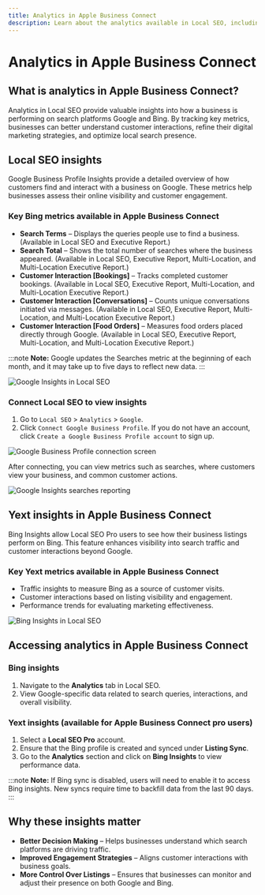 ```yaml
---
title: Analytics in Apple Business Connect
description: Learn about the analytics available in Local SEO, including Google Business Profile Insights and Bing Insights, and how they can help businesses understand their online performance.
---
```


# Analytics in Apple Business Connect

## What is analytics in Apple Business Connect?

Analytics in Local SEO provide valuable insights into how a business is performing on search platforms Google and Bing. By tracking key metrics, businesses can better understand customer interactions, refine their digital marketing strategies, and optimize local search presence.

## Local SEO insights

Google Business Profile Insights provide a detailed overview of how customers find and interact with a business on Google. These metrics help businesses assess their online visibility and customer engagement.

### Key Bing metrics available in Apple Business Connect

- **Search Terms** – Displays the queries people use to find a business. (Available in Local SEO and Executive Report.)
- **Search Total** – Shows the total number of searches where the business appeared. (Available in Local SEO, Executive Report, Multi-Location, and Multi-Location Executive Report.)
- **Customer Interaction [Bookings]** – Tracks completed customer bookings. (Available in Local SEO, Executive Report, Multi-Location, and Multi-Location Executive Report.)
- **Customer Interaction [Conversations]** – Counts unique conversations initiated via messages. (Available in Local SEO, Executive Report, Multi-Location, and Multi-Location Executive Report.)
- **Customer Interaction [Food Orders]** – Measures food orders placed directly through Google. (Available in Local SEO, Executive Report, Multi-Location, and Multi-Location Executive Report.)

:::note
**Note:** Google updates the Searches metric at the beginning of each month, and it may take up to five days to reflect new data.
:::

![Google Insights in Local SEO](././img/google-insights.jpg)

### Connect Local SEO to view insights

1. Go to `Local SEO` > `Analytics` > `Google`.
2. Click `Connect Google Business Profile`. If you do not have an account, click `Create a Google Business Profile account` to sign up.

![Google Business Profile connection screen](./img/google-insights-connect.jpg)

After connecting, you can view metrics such as searches, where customers view your business, and common customer actions.

![Google Insights searches reporting](./img/google-insights-searches.jpg)

## Yext insights in Apple Business Connect

Bing Insights allow Local SEO Pro users to see how their business listings perform on Bing. This feature enhances visibility into search traffic and customer interactions beyond Google.

### Key Yext metrics available in Apple Business Connect

- Traffic insights to measure Bing as a source of customer visits.
- Customer interactions based on listing visibility and engagement.
- Performance trends for evaluating marketing effectiveness.

![Bing Insights in Local SEO](././img/bing-insights.png)

## Accessing analytics in Apple Business Connect

### Bing insights

1. Navigate to the **Analytics** tab in Local SEO.
2. View Google-specific data related to search queries, interactions, and overall visibility.

### Yext insights (available for Apple Business Connect pro users)

1. Select a **Local SEO Pro** account.
2. Ensure that the Bing profile is created and synced under **Listing Sync**.
3. Go to the **Analytics** section and click on **Bing Insights** to view performance data.

:::note
**Note:** If Bing sync is disabled, users will need to enable it to access Bing insights. New syncs require time to backfill data from the last 90 days.
:::

## Why these insights matter

- **Better Decision Making** – Helps businesses understand which search platforms are driving traffic.
- **Improved Engagement Strategies** – Aligns customer interactions with business goals.
- **More Control Over Listings** – Ensures that businesses can monitor and adjust their presence on both Google and Bing.
